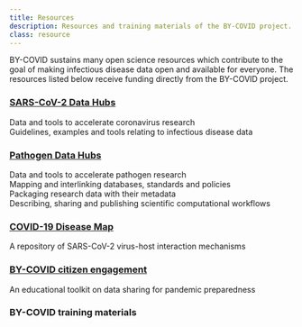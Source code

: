 ```yaml
---
title: Resources
description: Resources and training materials of the BY-COVID project.
class: resource
---
```



<Container>
  <Row className="px-4">
    <Col>
      BY-COVID sustains many open science resources which contribute to the goal of making infectious disease data open and available for everyone. The resources listed below receive funding directly from the BY-COVID project.
      <Container className="full-width mt-4">
        <Row>
            <Col className="align-items-stretch" xs={12} sm={6} lg={6}>
              <Card className="mb-4 border text-center">
                <div class="card-image">
                  <a href="https://www.covid19dataportal.org/">
                      <Card.Img
                      variant="top"
                      src="/CV19DP_logo_oneliner2.svg"
                      className="p-3 embed-responsive-item"
                      style="background: #fffff; width: 85%;"
                      />
                  </a>
                </div>
                  <Card.Body>
                    <h3><a href="https://www.covid19dataportal.org/data-hubs">SARS-CoV-2 Data Hubs</a></h3>
                    Data and tools to accelerate coronavirus research
                  </Card.Body>
              </Card>
            </Col>
            <Col className="d-flex align-items-stretch" xs={12} sm={6} lg={6}>
              <Card className="mb-4 border text-center">
                <div class="card-image">
                  <a href="https://www.infectious-diseases-toolkit.org/">
                    <Card.Img
                      variant="top"
                      src="/idt_main_logo.svg"
                      className="p-3 embed-responsive-item"
                      style="background: #fff; width: 85%;"
                    />
                  </a>
                </div>
                <Card.Body>
                  <Card.Link href="https://www.infectious-diseases-toolkit.org/" class="pt-3 fs-55">Guidelines, examples and tools relating to infectious disease data</Card.Link>
                </Card.Body>
              </Card>
            </Col>
        </Row>
        <Row>
            <Col className="align-items-stretch" xs={12} sm={6} lg={6}>
              <Card className="mb-4 border text-center">
                <div class="card-image">
                  <a href="https://www.ebi.ac.uk/ena/pathogens/v2/">
                    <Card.Img
                      variant="top"
                      src="/pathogens_logo_1.png"
                      className="p-3 embed-responsive-item wd-75"
                      style="background: #fff; width: 75%"
                    />
                  </a>
                </div>
                <Card.Body>
                  <h3><a href="https://www.pathogensportal.org/datahubs">Pathogen Data Hubs</a></h3>
                    Data and tools to accelerate pathogen research
                </Card.Body>
              </Card>
            </Col>
            <Col className="d-flex align-items-stretch" xs={12} sm={6} lg={6}>
              <Card className="mb-4 border text-center">
                <div class="card-image">
                  <a href="https://fairsharing.org/3773">
                    <Card.Img
                      variant="top"
                      src="/fairsharing-logo.svg"
                      className="p-3 embed-responsive-item"
                      style="background: #fff;"
                    />
                  </a>
                </div>
                <Card.Body>
                  <Card.Link href="https://fairsharing.org/3773" class="pt-3 fs-55">Mapping and interlinking databases, standards and policies</Card.Link>
                </Card.Body>
              </Card>
            </Col>
        </Row>
        <Row>
            <Col className="d-flex align-items-stretch" xs={12} sm={6} lg={6}>
              <Card className="mb-4 border text-center">
                <div class="card-image">
                  <a href="https://www.researchobject.org/ro-crate/">
                    <Card.Img
                      variant="top"
                      src="/ro-crate-wide.svg"
                      className="p-3 embed-responsive-item"
                      style="background: #fff; width: 70%"
                    />
                  </a>
                </div>
                <div class="card-body">
                  <Card.Link href="https://www.researchobject.org/ro-crate/" class="pt-3 fs-55">Packaging research data with their metadata</Card.Link>
                </div>
              </Card>
            </Col>
            <Col className="align-items-stretch" xs={12} sm={6} lg={6}>
              <Card className="mb-4 border text-center">
                <div class="card-image">
                  <a href="https://workflowhub.eu/">
                    <Card.Img
                      variant="top"
                      src="/workflowhub.svg"
                      className="p-3 embed-responsive-item"
                      style="background: #fff; width: 85%;"
                    />
                  </a>
                </div>
                <Card.Body>
                  <Card.Link href="https://workflowhub.eu/" class="pt-3 fs-55">Describing, sharing and publishing scientific computational workflows</Card.Link>
                </Card.Body>
              </Card>
            </Col>
        </Row>
        <Row>
            <Col className="align-items-stretch" xs={12} sm={6} lg={6}>
              <Card className="mb-4 border text-center">
                <div class="card-image">
                  <a href="https://covid.pages.uni.lu/index">
                    <Card.Img
                      variant="top"
                      src="/COVID19-dmap-project.svg"
                      className="p-3 embed-responsive-item"
                      style="background: #fff;"
                    />
                  </a>
                </div>
                <Card.Body>
                  <h3><a href="https://covid.pages.uni.lu/">COVID-19 Disease Map</a></h3>
                  A repository of SARS-CoV-2 virus-host interaction mechanisms
                </Card.Body>
              </Card>
            </Col>
            <Col className="align-items-stretch" xs={12} sm={6} lg={6}>
              <Card className="mb-4 border text-center">
                <div class="card-image">
                  <a href="https://by-covid.org/usecases">
                    <Card.Img
                      variant="top"
                      src="/by-covid-citizen-engagement.png"
                      className="p-3 embed-responsive-item"
                      style="background: #fff;"
                    />
                  </a>
                </div>
                <Card.Body>
                  <h3><a href="/usecases">BY-COVID citizen engagement</a></h3>
                  An educational toolkit on data sharing for pandemic preparedness
                </Card.Body>
              </Card>
            </Col>
        </Row>
      </Container>  
    </Col>
  </Row>
  <Row className="px-4">
   <Col>
      <h3 className="pt-5 pb-3">BY-COVID training materials</h3>
    <Trainingresources />
   </Col>
 </Row>
</Container>

